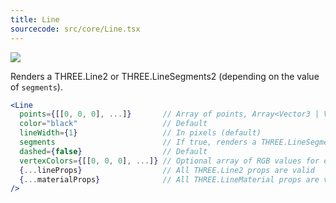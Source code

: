 ```yaml
---
title: Line
sourcecode: src/core/Line.tsx
---
```


[![](https://img.shields.io/badge/-storybook-%23ff69b4)](https://drei.vercel.app/?path=/story/shapes-line--basic-line-st)

Renders a THREE.Line2 or THREE.LineSegments2 (depending on the value of `segments`).

```jsx
<Line
  points={[[0, 0, 0], ...]}       // Array of points, Array<Vector3 | Vector2 | [number, number, number] | [number, number] | number>
  color="black"                   // Default
  lineWidth={1}                   // In pixels (default)
  segments                        // If true, renders a THREE.LineSegments2. Otherwise, renders a THREE.Line2
  dashed={false}                  // Default
  vertexColors={[[0, 0, 0], ...]} // Optional array of RGB values for each point
  {...lineProps}                  // All THREE.Line2 props are valid
  {...materialProps}              // All THREE.LineMaterial props are valid
/>
```
